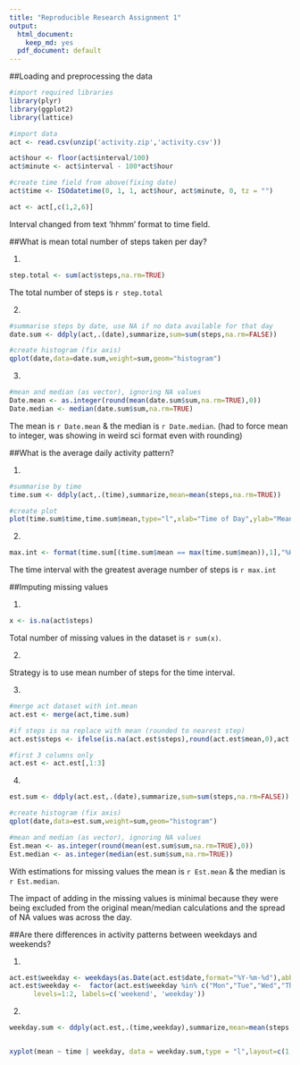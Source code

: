 ```yaml
---
title: "Reproducible Research Assignment 1"
output:
  html_document:
    keep_md: yes
  pdf_document: default
---
```



##Loading and preprocessing the data



```r
#import required libraries
library(plyr)
library(ggplot2)
library(lattice) 

#import data
act <- read.csv(unzip('activity.zip','activity.csv'))

act$hour <- floor(act$interval/100)
act$minute <- act$interval - 100*act$hour

#create time field from above(fixing date)
act$time <- ISOdatetime(0, 1, 1, act$hour, act$minute, 0, tz = "")

act <- act[,c(1,2,6)]
```

Interval changed from text 'hhmm' format to time field.


##What is mean total number of steps taken per day?

1.
```r
step.total <- sum(act$steps,na.rm=TRUE)

```
The total number of steps is `r step.total`

2.
```r

#summarise steps by date, use NA if no data available for that day
date.sum <- ddply(act,.(date),summarize,sum=sum(steps,na.rm=FALSE))

#create histogram (fix axis)
qplot(date,data=date.sum,weight=sum,geom="histogram")
```

3.
```r
#mean and median (as vector), ignoring NA values
Date.mean <- as.integer(round(mean(date.sum$sum,na.rm=TRUE),0))
Date.median <- median(date.sum$sum,na.rm=TRUE)

```

The mean is `r Date.mean` & the median is `r Date.median`. (had to force mean to integer, was showing in weird sci format even with rounding)

##What is the average daily activity pattern?

1.

```r

#summarise by time
time.sum <- ddply(act,.(time),summarize,mean=mean(steps,na.rm=TRUE))

#create plot
plot(time.sum$time,time.sum$mean,type="l",xlab="Time of Day",ylab="Mean Step Count")
```

2.
```r
max.int <- format(time.sum[(time.sum$mean == max(time.sum$mean)),1],"%H:%M")

```

The time interval with the greatest average number of steps is `r max.int`

##Imputing missing values

1.

```r

x <- is.na(act$steps)

```

Total number of missing values in the dataset is `r sum(x)`.

2.

Strategy is to use mean number of steps for the time interval.

3.

```r
#merge act dataset with int.mean
act.est <- merge(act,time.sum)

#if steps is na replace with mean (rounded to nearest step)
act.est$steps <- ifelse(is.na(act.est$steps),round(act.est$mean,0),act.est$steps)

#first 3 columns only
act.est <- act.est[,1:3]
```

4.

```r
est.sum <- ddply(act.est,.(date),summarize,sum=sum(steps,na.rm=FALSE))

#create histogram (fix axis)
qplot(date,data=est.sum,weight=sum,geom="histogram")

#mean and median (as vector), ignoring NA values
Est.mean <- as.integer(round(mean(est.sum$sum,na.rm=TRUE),0))
Est.median <- as.integer(median(est.sum$sum,na.rm=TRUE))

```

With estimations for missing values the mean is `r Est.mean` & the median is `r Est.median`.  

The impact of adding in the missing values is minimal because they were being excluded from the original mean/median calculations and the spread of NA values was across the day.

##Are there differences in activity patterns between weekdays and weekends?

1.

```r

act.est$weekday <- weekdays(as.Date(act.est$date,format="%Y-%m-%d"),abbreviate = TRUE)
act.est$weekday <-  factor(act.est$weekday %in% c("Mon","Tue","Wed","Thu","Fri")+1L,
      levels=1:2, labels=c('weekend', 'weekday'))

```
2.

```r
weekday.sum <- ddply(act.est,.(time,weekday),summarize,mean=mean(steps,na.rm=TRUE))


xyplot(mean ~ time | weekday, data = weekday.sum,type = "l",layout=c(1,2))


```